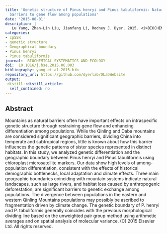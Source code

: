 ```yaml
---
title: 'Genetic structure of Pinus henryi and Pinus tabuliformis: Natural landscapes as significant
  barriers to gene flow among populations'
date: '2015-08-01'
description: |
   Lu Yang, Zhan-Lin Liu, Jianfang Li, Rodney J. Dyer. 2015. <i>BIOCHEMICAL SYSTEMATICS AND ECOLOGY</i>.   <br /> [![PDF Download](https://img.shields.io/badge/PDF-21B02C.svg)](https://drive.google.com/file/d/0B0T81CzLjtfPR01iZzJtVGFsZ28/view?usp=sharing) [![ DOI 10.1016/j.bse.2015.06.003](http://img.shields.io/badge/DOI-474747.svg)](https://doi.org/10.1016/j.bse.2015.06.003)
categories: 
- cpSSR
- genetic structure
- Geographical boundary
- Pinus henryi
- Pinus tabuliformis
journal:  BIOCHEMICAL SYSTEMATICS AND ECOLOGY
doi:  10.1016/j.bse.2015.06.003
bibliography: yang-et-al-2015.bib
repository_url: https://github.com/dyerlab/DLabWebsite
output:
 distill::distill_article:
  self_contained: no
---
```



## Abstract

Mountains as natural barriers often have important effects on intraspecific genetic structure through restraining gene flow and enhancing differentiation among populations. While the Qinling and Daba mountains are considered significant geographic barriers, dividing China into temperate and subtropical regions, little is known about how this barrier influences the genetic patterns of sister species represented in distinct habitats. In this study, we analyzed genetic differentiation and the geographic boundary between Pinus henryi and Pinus tabuliformis using chloroplast microsatellite markers. Our data show high levels of among-population differentiation, consistent with the effects of historical demographic bottlenecks, local adaptation and climate effects. Three main geographic boundaries coinciding with mountain systems indicate natural landscapes, such as large rivers, and habitat loss caused by anthropogenic deforestation, are significant barriers to genetic exchange among populations. The divergence between populations in the eastern and western Qinling Mountains populations may possibly be ascribed to fragmentation driven by climate change. The genetic boundary of P. henryi and P. tabuliformis generally coincides with the previous morphological dividing line based on the unweighted pair group method using arithmetic averages and on spatial analysis of molecular variance. (C) 2015 Elsevier Ltd. All rights reserved.
